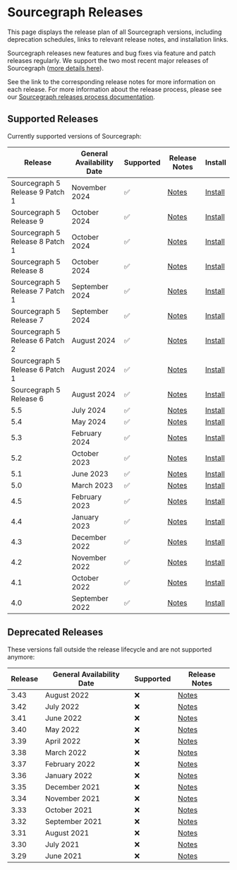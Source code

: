 # Sourcegraph Releases

<p className="subtitle">This page displays the release plan of all Sourcegraph versions, including deprecation schedules, links to relevant release notes, and installation links.</p>

Sourcegraph releases new features and bug fixes via feature and patch releases regularly. We support the two most recent major releases of Sourcegraph ([more details here](https://www.notion.so/Sourcegraph-Releases-eee2a5384b0a4555adb51b439ddde35f?pvs=21)).

See the link to the corresponding release notes for more information on each release. For more information about the release process, please see our [Sourcegraph releases process documentation](https://www.notion.so/Sourcegraph-Releases-eee2a5384b0a4555adb51b439ddde35f?pvs=21).

## Supported Releases

Currently supported versions of Sourcegraph:

| **Release**                     | **General Availability Date** | **Supported** | **Release Notes**                                        | **Install**                                          |
|---------------------------------|-------------------------------|---------------|----------------------------------------------------------|------------------------------------------------------|
| Sourcegraph 5 Release 9 Patch 1 | November 2024                  | ✅             | [Notes](https://sourcegraph.com/docs/CHANGELOG#v5945)     | [Install](https://sourcegraph.com/docs/admin/deploy) |
| Sourcegraph 5 Release 9         | October 2024                  | ✅             | [Notes](https://sourcegraph.com/docs/CHANGELOG#v590)     | [Install](https://sourcegraph.com/docs/admin/deploy) |
| Sourcegraph 5 Release 8 Patch 1 | October 2024                  | ✅             | [Notes](https://sourcegraph.com/docs/CHANGELOG#v581579)  | [Install](https://sourcegraph.com/docs/admin/deploy) |
| Sourcegraph 5 Release 8         | October 2024                  | ✅             | [Notes](https://sourcegraph.com/docs/CHANGELOG#v580)     | [Install](https://sourcegraph.com/docs/admin/deploy) |
| Sourcegraph 5 Release 7 Patch 1 | September 2024                | ✅             | [Notes](https://sourcegraph.com/docs/CHANGELOG#v572474)  | [Install](https://sourcegraph.com/docs/admin/deploy) |
| Sourcegraph 5 Release 7         | September 2024                | ✅             | [Notes](https://sourcegraph.com/docs/CHANGELOG#v570)     | [Install](https://sourcegraph.com/docs/admin/deploy) |
| Sourcegraph 5 Release 6 Patch 2 | August 2024                   | ✅             | [Notes](https://sourcegraph.com/docs/CHANGELOG#v562535)  | [Install](https://sourcegraph.com/docs/admin/deploy) |
| Sourcegraph 5 Release 6 Patch 1 | August 2024                   | ✅             | [Notes](https://sourcegraph.com/docs/CHANGELOG#v56185)   | [Install](https://sourcegraph.com/docs/admin/deploy) |
| Sourcegraph 5 Release 6         | August 2024                   | ✅             | [Notes](https://sourcegraph.com/docs/CHANGELOG#v560)     | [Install](https://sourcegraph.com/docs/admin/deploy) |
| 5.5                             | July 2024                     | ✅             | [Notes](https://sourcegraph.com/docs/CHANGELOG#v553956)  | [Install](https://sourcegraph.com/docs/admin/deploy) |
| 5.4                             | May 2024                      | ✅             | [Notes](https://sourcegraph.com/docs/CHANGELOG#v547765)  | [Install](https://sourcegraph.com/docs/admin/deploy) |
| 5.3                             | February 2024                 | ✅             | [Notes](https://sourcegraph.com/docs/CHANGELOG#v5312303) | [Install](https://sourcegraph.com/docs/admin/deploy) |
| 5.2                             | October 2023                  | ✅             | [Notes](https://sourcegraph.com/docs/CHANGELOG#v527)     | [Install](https://sourcegraph.com/docs/admin/deploy) |
| 5.1                             | June 2023                     | ✅             | [Notes](https://sourcegraph.com/docs/CHANGELOG#v519)     | [Install](https://sourcegraph.com/docs/admin/deploy) |
| 5.0                             | March 2023                    | ✅             | [Notes](https://sourcegraph.com/docs/CHANGELOG#v506)     | [Install](https://sourcegraph.com/docs/admin/deploy) |
| 4.5                             | February 2023                 | ✅             | [Notes](https://sourcegraph.com/docs/CHANGELOG#v451)     | [Install](https://sourcegraph.com/docs/admin/deploy) |
| 4.4                             | January 2023                  | ✅             | [Notes](https://sourcegraph.com/docs/CHANGELOG#v442)     | [Install](https://sourcegraph.com/docs/admin/deploy) |
| 4.3                             | December 2022                 | ✅             | [Notes](https://sourcegraph.com/docs/CHANGELOG#v431)     | [Install](https://sourcegraph.com/docs/admin/deploy) |
| 4.2                             | November 2022                 | ✅             | [Notes](https://sourcegraph.com/docs/CHANGELOG#v421)     | [Install](https://sourcegraph.com/docs/admin/deploy) |
| 4.1                             | October 2022                  | ✅             | [Notes](https://sourcegraph.com/docs/CHANGELOG#v413)     | [Install](https://sourcegraph.com/docs/admin/deploy) |
| 4.0                             | September 2022                | ✅             | [Notes](https://sourcegraph.com/docs/CHANGELOG#v401)     | [Install](https://sourcegraph.com/docs/admin/deploy) |

## Deprecated Releases

These versions fall outside the release lifecycle and are not supported anymore:

| **Release** | **General Availability Date** | **Supported** | **Release Notes**                                                               |
|-------------|-------------------------------|---------------|---------------------------------------------------------------------------------|
| 3.43        | August 2022                   | ❌             | [Notes](https://github.com/sourcegraph/sourcegraph/blob/main/CHANGELOG.md#3432) |
| 3.42        | July 2022                     | ❌             | [Notes](https://github.com/sourcegraph/sourcegraph/blob/main/CHANGELOG.md#3422) |
| 3.41        | June 2022                     | ❌             | [Notes](https://github.com/sourcegraph/sourcegraph/blob/main/CHANGELOG.md#3422) |
| 3.40        | May 2022                      | ❌             | [Notes](https://github.com/sourcegraph/sourcegraph/blob/main/CHANGELOG.md#3402) |
| 3.39        | April 2022                    | ❌             | [Notes](https://github.com/sourcegraph/sourcegraph/blob/main/CHANGELOG.md#3391) |
| 3.38        | March 2022                    | ❌             | [Notes](https://github.com/sourcegraph/sourcegraph/blob/main/CHANGELOG.md#3391) |
| 3.37        | February 2022                 | ❌             | [Notes](https://github.com/sourcegraph/sourcegraph/blob/main/CHANGELOG.md#3391) |
| 3.36        | January 2022                  | ❌             | [Notes](https://github.com/sourcegraph/sourcegraph/blob/main/CHANGELOG.md#3363) |
| 3.35        | December 2021                 | ❌             | [Notes](https://github.com/sourcegraph/sourcegraph/blob/main/CHANGELOG.md#3352) |
| 3.34        | November 2021                 | ❌             | [Notes](https://github.com/sourcegraph/sourcegraph/blob/main/CHANGELOG.md#3352) |
| 3.33        | October 2021                  | ❌             | [Notes](https://github.com/sourcegraph/sourcegraph/blob/main/CHANGELOG.md#3332) |
| 3.32        | September 2021                | ❌             | [Notes](https://github.com/sourcegraph/sourcegraph/blob/main/CHANGELOG.md#3321) |
| 3.31        | August 2021                   | ❌             | [Notes](https://github.com/sourcegraph/sourcegraph/blob/main/CHANGELOG.md#3321) |
| 3.30        | July 2021                     | ❌             | [Notes](https://github.com/sourcegraph/sourcegraph/blob/main/CHANGELOG.md#3321) |
| 3.29        | June 2021                     | ❌             | [Notes](https://github.com/sourcegraph/sourcegraph/blob/main/CHANGELOG.md#3321) |

